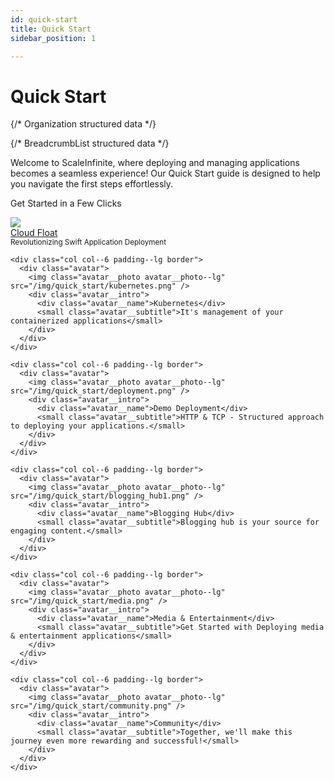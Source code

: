 ```yaml
---
id: quick-start
title: Quick Start
sidebar_position: 1

---
```


# Quick Start


<Head>
  {/* Organization structured data */}
  <script type="application/ld+json">
    {JSON.stringify({
      "@context": "https://schema.org",
      "@type": "Organization",
      "name": "Scale Infinite Private Limited",
      "alternateName": "Scaleinfinite",
      "url": "https://scaleinfinite.fr/",
      "logo": "https://scaleinfinite.fr/images/scaleinfinite-logo.png",
      "contactPoint": {
        "@type": "ContactPoint",
        "telephone": "+33 9 70 44 00 55",
        "contactType": "customer service",
        "areaServed": "FR"
      },
      "sameAs": [
        "https://www.instagram.com/scaleinfinite/",
        "https://www.youtube.com/channel/UCyqMBvdl3onfBG4bJ31uk-A",
        "https://www.linkedin.com/company/scaleinfinite/",
        "https://scaleinfinite.fr/"
      ]
    })}
  </script>

  {/* BreadcrumbList structured data */}
  <script type="application/ld+json">
    {JSON.stringify({
      "@context": "https://schema.org/",
      "@type": "BreadcrumbList",
      "itemListElement": [
        {
          "@type": "ListItem",
          "position": 1,
          "name": "Demo Deployment",
          "item": "https://docs.scaleinfinite.fr/category/demo-deployment/"
        },
        {
          "@type": "ListItem",
          "position": 2,
          "name": "Kubernetes Services",
          "item": "https://docs.scaleinfinite.fr/introduction/kubernetes/"
        },
        {
          "@type": "ListItem",
          "position": 3,
          "name": "Docker Services",
          "item": "https://docs.scaleinfinite.fr/blogs/docker%20a%20game%20changer/"
        },
        {
          "@type": "ListItem",
          "position": 4,
          "name": "About Scale Infinite",
          "item": "https://docs.scaleinfinite.fr/introduction/about-scale-infinite/"
        },
        {
          "@type": "ListItem",
          "position": 5,
          "name": "About Cloudfloat",
          "item": "https://docs.scaleinfinite.fr/introduction/cloud-float/"
        },
        {
          "@type": "ListItem",
          "position": 6,
          "name": "Tutorial",
          "item": "https://docs.scaleinfinite.fr/"
        },
        {
          "@type": "ListItem",
          "position": 7,
          "name": "Support",
          "item": "https://docs.scaleinfinite.fr/community/"
        }
      ]
    })}
  </script>
</Head>




<p class="text-center">
  Welcome to ScaleInfinite, where deploying and managing applications becomes a seamless experience! Our Quick Start guide is designed to help you navigate the first steps effortlessly.
</p>

<p class="subtitle text-center">Get Started in a Few Clicks</p>

<div class="container">
  <div class="row">
    <div class="col col--6 padding--lg border">
      <div class="avatar">
        <img class="avatar__photo avatar__photo--lg" src="/img/quick_start/cloud_float.png" />
        <div class="avatar__intro">
          <div class="avatar__name"><a href="#">Cloud Float</a></div>
          <small class="avatar__subtitle">Revolutionizing Swift Application Deployment</small>
        </div>
      </div>
    </div>

    <div class="col col--6 padding--lg border">
      <div class="avatar">
        <img class="avatar__photo avatar__photo--lg" src="/img/quick_start/kubernetes.png" />
        <div class="avatar__intro">
          <div class="avatar__name">Kubernetes</div>
          <small class="avatar__subtitle">It's management of your containerized applications</small>
        </div>
      </div>
    </div>

    <div class="col col--6 padding--lg border">
      <div class="avatar">
        <img class="avatar__photo avatar__photo--lg" src="/img/quick_start/deployment.png" />
        <div class="avatar__intro">
          <div class="avatar__name">Demo Deployment</div>
          <small class="avatar__subtitle">HTTP & TCP - Structured approach to deploying your applications.</small>
        </div>
      </div>
    </div>

    <div class="col col--6 padding--lg border">
      <div class="avatar">
        <img class="avatar__photo avatar__photo--lg" src="/img/quick_start/blogging_hub1.png" />
        <div class="avatar__intro">
          <div class="avatar__name">Blogging Hub</div>
          <small class="avatar__subtitle">Blogging hub is your source for engaging content.</small>
        </div>
      </div>
    </div>

    <div class="col col--6 padding--lg border">
      <div class="avatar">
        <img class="avatar__photo avatar__photo--lg" src="/img/quick_start/media.png" />
        <div class="avatar__intro">
          <div class="avatar__name">Media & Entertainment</div>
          <small class="avatar__subtitle">Get Started with Deploying media & entertainment applications</small>
        </div>
      </div>
    </div>

    <div class="col col--6 padding--lg border">
      <div class="avatar">
        <img class="avatar__photo avatar__photo--lg" src="/img/quick_start/community.png" />
        <div class="avatar__intro">
          <div class="avatar__name">Community</div>
          <small class="avatar__subtitle">Together, we'll make this journey even more rewarding and successful!</small>
        </div>
      </div>
    </div>
  </div>
</div>

